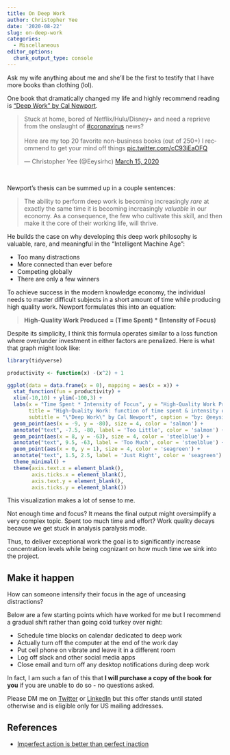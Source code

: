 ```yaml
---
title: On Deep Work
author: Christopher Yee
date: '2020-08-22'
slug: on-deep-work
categories:
  - Miscellaneous
editor_options: 
  chunk_output_type: console
---
```


Ask my wife anything about me and she'll be the first to testify that I have more books than clothing (lol).

One book that dramatically changed my life and highly recommend reading is ["Deep Work" by Cal Newport](https://www.amazon.com/Deep-Work-Focused-Success-Distracted/dp/1455586692).

<blockquote class="twitter-tweet"><p lang="en" dir="ltr">Stuck at home, bored of Netflix/Hulu/Disney+ and need a reprieve from the onslaught of <a href="https://twitter.com/hashtag/coronavirus?src=hash&amp;ref_src=twsrc%5Etfw">#coronavirus</a> news?<br><br>Here are my top 20 favorite non-business books (out of 250+) I recommend to get your mind off things <a href="https://t.co/cC93iEaOFQ">pic.twitter.com/cC93iEaOFQ</a></p>&mdash; Christopher Yee (@Eeysirhc) <a href="https://twitter.com/Eeysirhc/status/1239266561979846656?ref_src=twsrc%5Etfw">March 15, 2020</a></blockquote> <script async src="https://platform.twitter.com/widgets.js" charset="utf-8"></script>

<br>

Newport's thesis can be summed up in a couple sentences:

> The ability to perform deep work is becoming increasingly _rare_ at exactly the same time it is becoming increasingly _valuable_ in our economy. As a consequence, the few who cultivate this skill, and then make it the core of their working life, will thrive.

He builds the case on why developing this deep work philosophy is valuable, rare, and meaningful in the "Intelligent Machine Age":

* Too many distractions
* More connected than ever before
* Competing globally
* There are only a few winners

To achieve success in the modern knowledge economy, the individual needs to master difficult subjects in a short amount of time while producing high quality work. Newport formulates this into an equation:

> __High-Quality Work Produced = (Time Spent) * (Intensity of Focus)__

Despite its simplicity, I think this formula operates similar to a loss function where over/under investment in either factors are penalized. Here is what that graph might look like:

```r
library(tidyverse)

productivity <- function(x) -(x^2) + 1

ggplot(data = data.frame(x = 0), mapping = aes(x = x)) +
  stat_function(fun = productivity) +
  xlim(-10,10) + ylim(-100,3) +
  labs(x = "Time Spent * Intensity of Focus", y = "High-Quality Work Produced",
       title = "High-Quality Work: function of time spent & intensity of focus",
       subtitle = "\"Deep Work\" by Cal Newport", caption = "by: @eeysirhc") +
  geom_point(aes(x = -9, y = -80), size = 4, color = 'salmon') + 
  annotate("text", -7.5, -80, label = 'Too Little', color = 'salmon') +
  geom_point(aes(x = 8, y = -63), size = 4, color = 'steelblue') + 
  annotate("text", 9.5, -63, label = 'Too Much', color = 'steelblue') +
  geom_point(aes(x = 0, y = 1), size = 4, color = 'seagreen') + 
  annotate("text", 1.5, 2.5, label = 'Just Right', color = 'seagreen') +
  theme_minimal() +
  theme(axis.text.x = element_blank(),
        axis.ticks.x = element_blank(),
        axis.text.y = element_blank(),
        axis.ticks.y = element_blank())
```

This visualization makes a lot of sense to me. 

Not enough time and focus? It means the final output might oversimplify a very complex topic. Spent too much time and effort? Work quality decays because we get stuck in analysis paralysis mode.

Thus, to deliver exceptional work the goal is to significantly increase concentration levels while being cognizant on how much time we sink into the project.

## Make it happen

How can someone intensify their focus in the age of unceasing distractions?

Below are a few starting points which have worked for me but I recommend a gradual shift rather than going cold turkey over night:

* Schedule time blocks on calendar dedicated to deep work 
* Actually turn off the computer at the end of the work day
* Put cell phone on vibrate and leave it in a different room
* Log off slack and other social media apps
* Close email and turn off any desktop notifications during deep work

In fact, I am such a fan of this that __I will purchase a copy of the book for you__ if you are unable to do so - no questions asked.

Please DM me on [Twitter](https://twitter.com/Eeysirhc) or [LinkedIn](https://www.linkedin.com/in/seochrisyee/) but this offer stands until stated otherwise and is eligible only for US mailing addresses.

## References
* [Imperfect action is better than perfect inaction](https://qualityandinnovation.com/2019/03/02/imperfect-action-is-better-than-perfect-inaction-what-harry-truman-can-teach-us-about-loss-functions-with-an-intro-to-ggplot/)





